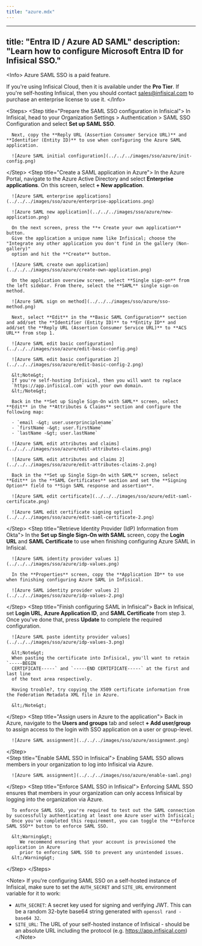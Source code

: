 ```yaml
---
title: "azure.mdx"
---
```


---
title: "Entra ID / Azure AD SAML"
description: "Learn how to configure Microsoft Entra ID for Infisical SSO."
---

&lt;Info&gt;
   Azure SAML SSO is a paid feature.
   
   If you're using Infisical Cloud, then it is available under the **Pro Tier**. If you're self-hosting Infisical,
   then you should contact sales@infisical.com to purchase an enterprise license to use it.
&lt;/Info&gt;

&lt;Steps&gt;
   &lt;Step title="Prepare the SAML SSO configuration in Infisical"&gt;
      In Infisical, head to your Organization Settings &gt; Authentication &gt; SAML SSO Configuration and select **Set up SAML SSO**.

      Next, copy the **Reply URL (Assertion Consumer Service URL)** and **Identifier (Entity ID)** to use when configuring the Azure SAML application.

      ![Azure SAML initial configuration](../../../images/sso/azure/init-config.png)
   &lt;/Step&gt;
   &lt;Step title="Create a SAML application in Azure"&gt;
      In the Azure Portal, navigate to the Azure Active Directory and select **Enterprise applications**. On this screen, select **+ New application**.

      ![Azure SAML enterprise applications](../../../images/sso/azure/enterprise-applications.png)

      ![Azure SAML new application](../../../images/sso/azure/new-application.png)
      
      On the next screen, press the **+ Create your own application** button.
      Give the application a unique name like Infisical; choose the "Integrate any other application you don't find in the gallery (Non-gallery)"
      option and hit the **Create** button.

      ![Azure SAML create own application](../../../images/sso/azure/create-own-application.png)

      On the application overview screen, select **Single sign-on** from the left sidebar. From there, select the **SAML** single sign-on method.

      ![Azure SAML sign on method](../../../images/sso/azure/sso-method.png)

      Next, select **Edit** in the **Basic SAML Configuration** section and add/set the **Identifier (Entity ID)** to **Entity ID** and add/set the **Reply URL (Assertion Consumer Service URL)** to **ACS URL** from step 1.

      ![Azure SAML edit basic configuration](../../../images/sso/azure/edit-basic-config.png)

      ![Azure SAML edit basic configuration 2](../../../images/sso/azure/edit-basic-config-2.png)

      &lt;Note&gt;
      If you're self-hosting Infisical, then you will want to replace
      `https://app.infisical.com` with your own domain.
      &lt;/Note&gt;

      Back in the **Set up Single Sign-On with SAML** screen, select **Edit** in the **Attributes & Claims** section and configure the following map:

      - `email -&gt; user.userprinciplename`
      - `firstName -&gt; user.firstName`
      - `lastName -&gt; user.lastName`

      ![Azure SAML edit attributes and claims](../../../images/sso/azure/edit-attributes-claims.png)

      ![Azure SAML edit attributes and claims 2](../../../images/sso/azure/edit-attributes-claims-2.png)

      Back in the **Set up Single Sign-On with SAML** screen, select **Edit** in the **SAML Certificates** section and set the **Signing Option** field to **Sign SAML response and assertion**.

      ![Azure SAML edit certificate](../../../images/sso/azure/edit-saml-certificate.png)

      ![Azure SAML edit certificate signing option](../../../images/sso/azure/edit-saml-certificate-2.png)
   &lt;/Step&gt;
   &lt;Step title="Retrieve Identity Provider (IdP) Information from Okta"&gt;
      In the **Set up Single Sign-On with SAML** screen, copy the **Login URL** and **SAML Certificate** to use when finishing configuring Azure SAML in Infisical.

      ![Azure SAML identity provider values 1](../../../images/sso/azure/idp-values.png)

      In the **Properties** screen, copy the **Application ID** to use when finishing configuring Azure SAML in Infisical.

      ![Azure SAML identity provider values 2](../../../images/sso/azure/idp-values-2.png)
   &lt;/Step&gt;
   &lt;Step title="Finish configuring SAML in Infisical"&gt;
      Back in Infisical, set **Login URL**, **Azure Application ID**, and **SAML Certificate** from step 3. Once you've done that, press **Update** to complete the required configuration.

      ![Azure SAML paste identity provider values](../../../images/sso/azure/idp-values-3.png)

      &lt;Note&gt;
      When pasting the certificate into Infisical, you'll want to retain `-----BEGIN
      CERTIFICATE-----` and `-----END CERTIFICATE-----` at the first and last line
      of the text area respectively.

      Having trouble?, try copying the X509 certificate information from the Federation Metadata XML file in Azure.

      &lt;/Note&gt;
   &lt;/Step&gt;
   &lt;Step title="Assign users in Azure to the application"&gt;
      Back in Azure, navigate to the **Users and groups** tab and select **+ Add user/group** to assign access to the login with SSO application on a user or group-level.
      
      ![Azure SAML assignment](../../../images/sso/azure/assignment.png)
   &lt;/Step&gt;   
   &lt;Step title="Enable SAML SSO in Infisical"&gt;
      Enabling SAML SSO allows members in your organization to log into Infisical via Azure.

      ![Azure SAML assignment](../../../images/sso/azure/enable-saml.png)
   &lt;/Step&gt;
   &lt;Step title="Enforce SAML SSO in Infisical"&gt;
      Enforcing SAML SSO ensures that members in your organization can only access Infisical
      by logging into the organization via Azure.

      To enforce SAML SSO, you're required to test out the SAML connection by successfully authenticating at least one Azure user with Infisical;
      Once you've completed this requirement, you can toggle the **Enforce SAML SSO** button to enforce SAML SSO.

      &lt;Warning&gt;
         We recommend ensuring that your account is provisioned the application in Azure
         prior to enforcing SAML SSO to prevent any unintended issues.
      &lt;/Warning&gt;
   &lt;/Step&gt;
&lt;/Steps&gt;

&lt;Note&gt;
   If you're configuring SAML SSO on a self-hosted instance of Infisical, make sure to
   set the `AUTH_SECRET` and `SITE_URL` environment variable for it to work:
   
   - `AUTH_SECRET`: A secret key used for signing and verifying JWT. This can be a random 32-byte base64 string generated with `openssl rand -base64 32`.
   - `SITE_URL`: The URL of your self-hosted instance of Infisical - should be an absolute URL including the protocol (e.g. https://app.infisical.com)
&lt;/Note&gt;